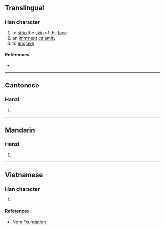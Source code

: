 {{character info/new}}
==Translingual==

===Han character===
{{Han char|rn=18|rad=刀|as=06|sn=8|four=|canj=GRLN|ids=⿰吉刂}}

# to [[strip]] the [[skin]] of the [[face]]
# an [[imminent]] [[calamity]]
# to [[engrave]]

====References====
* {{Han ref|kx=0139.180|hdz=10332.130|uh=34E4|ud=13540}}

----

==Cantonese==

===Hanzi===
{{yue-hanzi|jyut=gat1, hot3, kit3, kit6|y=gat1, hot3, kit3, kit6}}

# {{defn|lang=yue|sort=刀06}}

----

==Mandarin==

===Hanzi===
{{cmn-hanzi|pin=[[qià]] ([[qia4]])|wg=ch'ia<sup>4</sup>}}

# {{defn|lang=cmn|sort=刀06}}

----

==Vietnamese==

===Han character===
{{vi-hantu|[[cắt]]|rs=刀06}}

# {{defn|lang=vi|sort=刀06}}

====References====
* [http://nomfoundation.org/common/nom_details.php?codepoint=34e4 Nom Foundation]